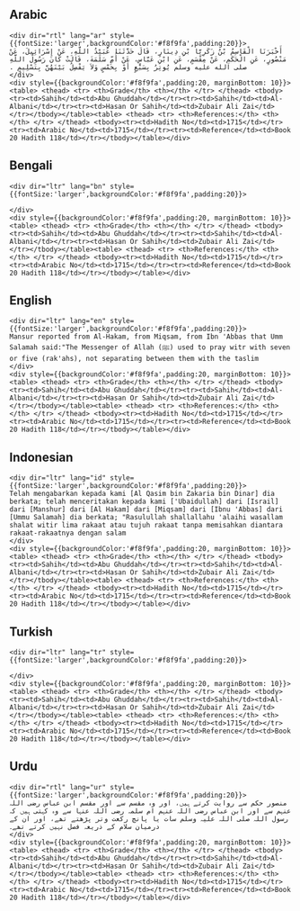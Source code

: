 ## Arabic


    <div dir="rtl" lang="ar" style={{fontSize:'larger',backgroundColor:'#f8f9fa',padding:20}}>
    أَخْبَرَنَا الْقَاسِمُ بْنُ زَكَرِيَّا بْنِ دِينَارٍ، قَالَ حَدَّثَنَا عُبَيْدُ اللَّهِ، عَنْ إِسْرَائِيلَ، عَنْ مَنْصُورٍ، عَنِ الْحَكَمِ، عَنْ مِقْسَمٍ، عَنِ ابْنِ عَبَّاسٍ، عَنْ أُمِّ سَلَمَةَ، قَالَتْ كَانَ رَسُولُ اللَّهِ صلى الله عليه وسلم يُوتِرُ بِسَبْعٍ أَوْ بِخَمْسٍ وَلاَ يَفْصِلُ بَيْنَهُنَّ بِتَسْلِيمٍ ‏.‏
    </div>
    <div style={{backgroundColor:'#f8f9fa',padding:20, marginBottom: 10}}><table> <thead> <tr> <th>Grade</th> <th></th> </tr> </thead> <tbody> <tr><td>Sahih</td><td>Abu Ghuddah</td></tr><tr><td>Sahih</td><td>Al-Albani</td></tr><tr><td>Hasan Or Sahih</td><td>Zubair Ali Zai</td></tr></tbody></table><table> <thead> <tr> <th>References:</th> <th></th> </tr> </thead> <tbody><tr><td>Hadith No</td><td>1715</td></tr><tr><td>Arabic No</td><td>1715</td></tr><tr><td>Reference</td><td>Book 20 Hadith 118</td></tr></tbody></table></div>

## Bengali


    <div dir="ltr" lang="bn" style={{fontSize:'larger',backgroundColor:'#f8f9fa',padding:20}}>
    
    </div>
    <div style={{backgroundColor:'#f8f9fa',padding:20, marginBottom: 10}}><table> <thead> <tr> <th>Grade</th> <th></th> </tr> </thead> <tbody> <tr><td>Sahih</td><td>Abu Ghuddah</td></tr><tr><td>Sahih</td><td>Al-Albani</td></tr><tr><td>Hasan Or Sahih</td><td>Zubair Ali Zai</td></tr></tbody></table><table> <thead> <tr> <th>References:</th> <th></th> </tr> </thead> <tbody><tr><td>Hadith No</td><td>1715</td></tr><tr><td>Arabic No</td><td>1715</td></tr><tr><td>Reference</td><td>Book 20 Hadith 118</td></tr></tbody></table></div>

## English


    <div dir="ltr" lang="en" style={{fontSize:'larger',backgroundColor:'#f8f9fa',padding:20}}>
    Mansur reported from Al-Hakam, from Miqsam, from Ibn 'Abbas that Umm Salamah said:"The Messenger of Allah (ﷺ) used to pray witr with seven or five (rak'ahs), not separating between them with the taslim
    </div>
    <div style={{backgroundColor:'#f8f9fa',padding:20, marginBottom: 10}}><table> <thead> <tr> <th>Grade</th> <th></th> </tr> </thead> <tbody> <tr><td>Sahih</td><td>Abu Ghuddah</td></tr><tr><td>Sahih</td><td>Al-Albani</td></tr><tr><td>Hasan Or Sahih</td><td>Zubair Ali Zai</td></tr></tbody></table><table> <thead> <tr> <th>References:</th> <th></th> </tr> </thead> <tbody><tr><td>Hadith No</td><td>1715</td></tr><tr><td>Arabic No</td><td>1715</td></tr><tr><td>Reference</td><td>Book 20 Hadith 118</td></tr></tbody></table></div>

## Indonesian


    <div dir="ltr" lang="id" style={{fontSize:'larger',backgroundColor:'#f8f9fa',padding:20}}>
    Telah mengabarkan kepada kami [Al Qasim bin Zakaria bin Dinar] dia berkata; telah menceritakan kepada kami ['Ubaidullah] dari [Israil] dari [Manshur] dari [Al Hakam] dari [Miqsam] dari [Ibnu 'Abbas] dari [Ummu Salamah] dia berkata; "Rasulullah shallallahu 'alaihi wasallam shalat witir lima rakaat atau tujuh rakaat tanpa memisahkan diantara rakaat-rakaatnya dengan salam
    </div>
    <div style={{backgroundColor:'#f8f9fa',padding:20, marginBottom: 10}}><table> <thead> <tr> <th>Grade</th> <th></th> </tr> </thead> <tbody> <tr><td>Sahih</td><td>Abu Ghuddah</td></tr><tr><td>Sahih</td><td>Al-Albani</td></tr><tr><td>Hasan Or Sahih</td><td>Zubair Ali Zai</td></tr></tbody></table><table> <thead> <tr> <th>References:</th> <th></th> </tr> </thead> <tbody><tr><td>Hadith No</td><td>1715</td></tr><tr><td>Arabic No</td><td>1715</td></tr><tr><td>Reference</td><td>Book 20 Hadith 118</td></tr></tbody></table></div>

## Turkish


    <div dir="ltr" lang="tr" style={{fontSize:'larger',backgroundColor:'#f8f9fa',padding:20}}>
    
    </div>
    <div style={{backgroundColor:'#f8f9fa',padding:20, marginBottom: 10}}><table> <thead> <tr> <th>Grade</th> <th></th> </tr> </thead> <tbody> <tr><td>Sahih</td><td>Abu Ghuddah</td></tr><tr><td>Sahih</td><td>Al-Albani</td></tr><tr><td>Hasan Or Sahih</td><td>Zubair Ali Zai</td></tr></tbody></table><table> <thead> <tr> <th>References:</th> <th></th> </tr> </thead> <tbody><tr><td>Hadith No</td><td>1715</td></tr><tr><td>Arabic No</td><td>1715</td></tr><tr><td>Reference</td><td>Book 20 Hadith 118</td></tr></tbody></table></div>

## Urdu


    <div dir="rtl" lang="ur" style={{fontSize:'larger',backgroundColor:'#f8f9fa',padding:20}}>
    منصور حکم سے روایت کرتے ہیں، اور وہ مقسم سے اور مقسم ابن عباس رضی اللہ عنہم سے اور ابن عباس رضی اللہ عنہم ام سلمہ رضی اللہ عنہا سے وہ کہتی ہیں کہ رسول اللہ صلی اللہ علیہ وسلم سات یا پانچ رکعت وتر پڑھتے تھے، اور ان کے درمیان سلام کے ذریعہ فصل نہیں کرتے تھے۔
    </div>
    <div style={{backgroundColor:'#f8f9fa',padding:20, marginBottom: 10}}><table> <thead> <tr> <th>Grade</th> <th></th> </tr> </thead> <tbody> <tr><td>Sahih</td><td>Abu Ghuddah</td></tr><tr><td>Sahih</td><td>Al-Albani</td></tr><tr><td>Hasan Or Sahih</td><td>Zubair Ali Zai</td></tr></tbody></table><table> <thead> <tr> <th>References:</th> <th></th> </tr> </thead> <tbody><tr><td>Hadith No</td><td>1715</td></tr><tr><td>Arabic No</td><td>1715</td></tr><tr><td>Reference</td><td>Book 20 Hadith 118</td></tr></tbody></table></div>